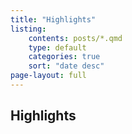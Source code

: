 ```yaml
---
title: "Highlights"
listing: 
    contents: posts/*.qmd
    type: default
    categories: true
    sort: "date desc"
page-layout: full
---
```


## Highlights

::: {#sample-listings}
:::